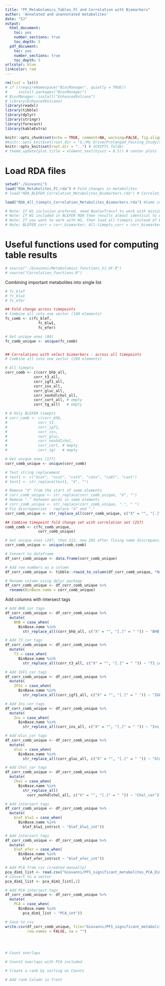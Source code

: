 ```yaml
---
title: "PF_Metabolomics_Tables_FC and Correlation with Biomarkers"
author: 'Annotated and unannotated metabolites'
date: "SJ"
output:
  html_document:
    toc: yes
    number_sections: true
    toc_depth: 5
  pdf_document:
    toc: yes
    number_sections: true
    toc_depth: 5
urlcolor: blue
linkcolor: red
---
```


```r
rm(list = ls())
# if (!requireNamespace("BiocManager", quietly = TRUE))
#     install.packages("BiocManager")
# BiocManager::install("EnhancedVolcano")
# library(EnhancedVolcano)
library(readxl)
library(tibble)
library(dplyr)
library(stringr)
library(forecast)
library(kableExtra)
```

```r
knitr::opts_chunk$set(echo = TRUE, comment=NA, warning=FALSE, fig.align = 'center', fig.width = 6, fig.asp = 0.8, out.width = "80%")
#knitr::opts_knit$set(root.dir = "G:/My Drive/Prolonged_Fasting_Study/SCRIPTS")
knitr::opts_knit$set(root.dir = "..") # SCRIPTS folder
# theme_update(plot.title = element_text(hjust = 0.5)) # center plots
```

# Load RDA files

```r
setwd("./Giovanni")
load("RDA_Metabolites_FC.rda") # Fold changes in metabolites
# load("RDA_BLEFER_Correlation_Metabolites_Biomarkers.rda") # Correlation with timepoints - only BL, EF, ER. 

load("RDA_All_timepts_Correlation_Metabolites_Biomarkers.rda") #Same correlations but with all timepts.

# Note: If W1 inclusion prefered, need BoxCoxTransf to work with missing values to update RDA_All_timepts_Correlation_Metabolites_Biomarkers.rda
# Note: If W1 included in BLEFER RDA then results almost identical to All-timepts rda.
# Note: If you want to work with W1, then load all-timepts instead of BLEFER.
# Note: BLEFER_corr = corr_biomarker; All-timepts_corr = corr_biomarker_all
```

# Useful functions used for computing table results

```r
# source("./Giovanni/Metabolomics functions_SJ_GF.R")
# source("Correlation_functions.R")
```

Combining important metabolites into single list

```r

# fc_blef
# fc_blw1
# fc_efer

## Fold change across timepoints
# Combine all into one vector (140 elements)
fc_comb <- c(fc_blef,
               fc_blw1,
               fc_efer)

# Get unique ones (80)
fc_comb_unique <- unique(fc_comb)


## Correlations with select biomarkers - across all timepoints
# Combine all into one vector (290 elements)

# All timepts
corr_comb <- c(corr_bhb_all,
             corr_t3_all,
             corr_igf1_all,
             corr_ins_all,
             corr_gluc_all,
             corr_nonhdlchol_all,
             corr_cort_all, # empty
             corr_tg_all)   # empty

# # Only BLEFER timepts
# corr_comb <- c(corr_bhb,
#              corr_t3,
#              corr_igf1,
#              corr_ins,
#              corr_gluc,
#              corr_nonhdlchol,
#              corr_cort, # empty
#              corr_tg)   # empty

# Get unique ones (177)
corr_comb_unique <- unique(corr_comb)

# Test string replacement
# test1 <- c("Xcat", "xcat", "catX", "catx", "caXt", "caxt")
# test2 <- str_replace(test1, "X", "")

# Remove "X" from the start of some elements
# corr_comb_unique <- str_replace(corr_comb_unique, "X", "")
# Remove "." between words in some elements
# corr_comb_unique <- str_replace(corr_comb_unique, ".", " ")
# Fix discrepancies - replace "X" and "."
corr_comb_unique <- str_replace_all(corr_comb_unique, c("X" = "", "[.]" = " "))

## Combine timepoint fold change set with correlation set (257)
comb_comb <- c(fc_comb_unique,
               corr_comb_unique)

# Get unique ones (247, then 212, now 203 after fixing name discrepancies)
corr_comb_unique <- unique(comb_comb)

# Convert to dataframe
df_corr_comb_unique <- data.frame(corr_comb_unique)

# Add row numbers as a column
df_corr_comb_unique <- tibble::rowid_to_column(df_corr_comb_unique, "Number")

# Rename column using dplyr package
df_corr_comb_unique <- df_corr_comb_unique %>% 
  rename(BinBase.name = corr_comb_unique)

```

Add columns with intersect tags

```r

# Add BHB_cor tags
df_corr_comb_unique <- df_corr_comb_unique %>%
  mutate(
    BHB = case_when(
      BinBase.name %in% 
        str_replace_all(corr_bhb_all, c("X" = "", "[.]" = " ")) ~ "BHB_cor"))

# Add T3_cor tags
df_corr_comb_unique <- df_corr_comb_unique %>%
  mutate(
    T3 = case_when(
      BinBase.name %in% 
        str_replace_all(corr_t3_all, c("X" = "", "[.]" = " ")) ~ "T3_cor"))

# Add IGF1_cor tags
df_corr_comb_unique <- df_corr_comb_unique %>%
  mutate(
    IFG1 = case_when(
      BinBase.name %in% 
        str_replace_all(corr_igf1_all, c("X" = "", "[.]" = " ")) ~ "IGF1_cor"))

# Add Ins_cor tags
df_corr_comb_unique <- df_corr_comb_unique %>%
  mutate(
    Ins = case_when(
      BinBase.name %in% 
        str_replace_all(corr_ins_all, c("X" = "", "[.]" = " ")) ~ "Ins_cor"))

# Add Gluc_cor tags
df_corr_comb_unique <- df_corr_comb_unique %>%
  mutate(
    Gluc = case_when(
      BinBase.name %in% 
        str_replace_all(corr_gluc_all, c("X" = "", "[.]" = " ")) ~ "Gluc_cor"))

# Add Chol_cor tags
df_corr_comb_unique <- df_corr_comb_unique %>%
  mutate(
    Chol = case_when(
      BinBase.name %in% 
        str_replace_all(
          corr_nonhdlchol_all, c("X" = "", "[.]" = " ")) ~ "Chol_cor"))

# Add intersect tags
df_corr_comb_unique <- df_corr_comb_unique %>%
  mutate(
    blef_blw1 = case_when(
      BinBase.name %in% 
        blef_blw1_intrsct ~ "blef_blw1_int"))

# Add intersect tags
df_corr_comb_unique <- df_corr_comb_unique %>%
  mutate(
    blef_efer = case_when(
      BinBase.name %in% 
        blef_efer_intrsct ~ "blef_efer_int"))

# Add PCA from csv (created manually)
pca_dim1_list <- read.csv("Giovanni/PFS_significant_metabolites_PCA_Dim1_only_AM.csv",header=T,sep=",")
# Convert to a vector
pca_dim1_list <- pca_dim1_list[,1]

# Add PCA intersect tags
df_corr_comb_unique <- df_corr_comb_unique %>%
  mutate(
    PCA = case_when(
      BinBase.name %in% 
        pca_dim1_list ~ "PCA_int"))

# Save to csv
write.csv(df_corr_comb_unique, file="Giovanni/PFS_significant_metabolites_AM.csv",
          row.names = FALSE, na = "")




# Count overlaps

# Count2 overlaps with PCA included

# Create a rank by sorting on Counts

# Add rank Column in front






```